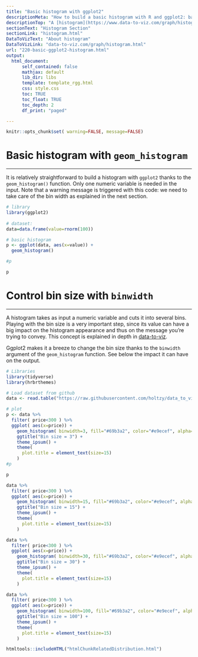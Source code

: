```yaml
---
title: "Basic histogram with ggplot2"
descriptionMeta: "How to build a basic histogram with R and ggplot2: basic examples with explanations and code."
descriptionTop: "A [histogram](https://www.data-to-viz.com/graph/histogram.html) is a representation of the distribution of a numeric variable. This document explains how to build it with R and the [ggplot2 package](ggplot2.html). You can find more examples in the [histogram section](histogram.html."
sectionText: "Histogram Section"
sectionLink: "histogram.html"
DataToVizText: "About histogram"
DataToVizLink: "data-to-viz.com/graph/histogram.html"
url: "220-basic-ggplot2-histogram.html"
output:
  html_document:
      self_contained: false    
      mathjax: default
      lib_dir: libs
      template: template_rgg.html
      css: style.css
      toc: TRUE
      toc_float: TRUE
      toc_depth: 2
      df_print: "paged"

---
```



```r
knitr::opts_chunk$set( warning=FALSE, message=FALSE)
```


<div class="container">

 
# Basic histogram with `geom_histogram` 
***

<div class = "row">
  
<div class = "col-md-6  col-sm-12 align-self-center">

It is relatively straightforward to build a histogram with `ggplot2` thanks to the `geom_histogram()` function. Only one numeric variable is needed in the input. Note that a warning message is triggered with this code: we need to take care of the bin width as explained in the next section.

```r
# library
library(ggplot2)
 
# dataset:
data=data.frame(value=rnorm(100))

# basic histogram
p <- ggplot(data, aes(x=value)) + 
  geom_histogram()

#p
```

</div>

<div class = "col-md-6  col-sm-12 align-self-center">
```r
p
```

</div>
</div>










# Control bin size with `binwidth` {#binSize}
***

<div class = "row">
  
<div class = "col-md-6  col-sm-12 align-self-center">

A histogram takes as input a numeric variable and cuts it into several bins. Playing with the bin size is a very important step, since its value can have a big impact on the histogram appearance and thus on the message you're trying to convey. This concept is explained in depth in [data-to-viz](https://www.data-to-viz.com/caveat/bin_size.html).

Ggplot2 makes it a breeze to change the bin size thanks to the `binwidth` argument of the `geom_histogram` function. See below the impact it can have on the output.

</div>

<div class = "col-md-6  col-sm-12 align-self-center">
```r
# Libraries
library(tidyverse)
library(hrbrthemes)

# Load dataset from github
data <- read.table("https://raw.githubusercontent.com/holtzy/data_to_viz/master/Example_dataset/1_OneNum.csv", header=TRUE)

# plot
p <- data %>%
  filter( price<300 ) %>%
  ggplot( aes(x=price)) +
    geom_histogram( binwidth=3, fill="#69b3a2", color="#e9ecef", alpha=0.9) +
    ggtitle("Bin size = 3") +
    theme_ipsum() +
    theme(
      plot.title = element_text(size=15)
    )
#p
```
</div>
</div>


```r
p

data %>%
  filter( price<300 ) %>%
  ggplot( aes(x=price)) +
    geom_histogram( binwidth=15, fill="#69b3a2", color="#e9ecef", alpha=0.9) +
    ggtitle("Bin size = 15") +
    theme_ipsum() +
    theme(
      plot.title = element_text(size=15)
    )

data %>%
  filter( price<300 ) %>%
  ggplot( aes(x=price)) +
    geom_histogram( binwidth=30, fill="#69b3a2", color="#e9ecef", alpha=0.9) +
    ggtitle("Bin size = 30") +
    theme_ipsum() +
    theme(
      plot.title = element_text(size=15)
    )

data %>%
  filter( price<300 ) %>%
  ggplot( aes(x=price)) +
    geom_histogram( binwidth=100, fill="#69b3a2", color="#e9ecef", alpha=0.9) +
    ggtitle("Bin size = 100") +
    theme_ipsum() +
    theme(
      plot.title = element_text(size=15)
    )
```












<!-- Close container -->
</div>




```r
htmltools::includeHTML("htmlChunkRelatedDistribution.html")
```







